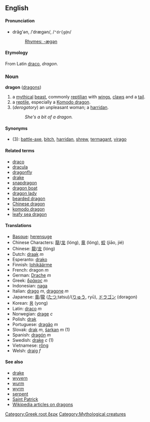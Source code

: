 ==English==
====Pronunciation====
*drăg'ən, /ˈdrægən/, /<tt>"dr{g@n</tt>/
*:[[Rhymes:English:-ægən|Rhymes: -ægən]]

====Etymology====
From Latin [[draco]], ''dragon''.
===Noun===
[[Category:Greek root δερκ]]
[[Category:Mythological creatures]]
'''dragon''' ([[dragons]])

#a [[mythical]] [[beast]], commonly [[reptilian]] with [[wings]], [[claws]] and a [[tail]].
#a [[reptile]], especially a [[Komodo dragon]].
#(''derogatory'') an unpleasant woman; a [[harridan]].
#:''She's a bit of a dragon.''

====Synonyms====
*(3): [[battle-axe]], [[bitch]], [[harridan]], [[shrew]], [[termagant]], [[virago]]

====Related terms====
*[[draco]]
*[[dracula]]
*[[dragonfly]]
*[[drake]]
*[[snapdragon]]
*[[dragon boat]]
*[[dragon lady]]
*[[bearded dragon]]
*[[Chinese dragon]]
*[[komodo dragon]]
*[[leafy sea dragon]]

====Translations====
*[[Basque]]: [[herensuge]]
*Chinese Characters: [[龍]]/[[龙]] (lóng), [[竜]] (lóng), [[蛟]] (jiāo, jié)
*Chinese: [[龍]]/[[龙]] (lóng)
*Dutch: [[draak]] ''m''
*Esperanto: [[drako]]
*Finnish: [[lohikäärme]]
*French: dragon ''m''
*German: [[Drache]] ''m''
*Greek: [[δράκος]] ''m''
*Indonesian: [[naga]]
*Italian: [[drago]] ''m'', [[dragone]] ''m''
*Japanese: [[竜]]/[[龍]] ([[たつ]],tatsu)/([[りゅう]], ryū), [[ドラゴン]] (doragon)
*Korean: [[용]] (yong)
*Latin: [[draco]] ''m''
*Norwegian: [[drage]] ''c''
*Polish: [[drak]]
*Portuguese: [[dragão]] ''m''
*Slovak: [[drak]] ''m'', [[šarkan]] ''m'' (1)
*Spanish: [[dragón]] ''m''
*Swedish: [[drake]] ''c'' (1)
*Vietnamese: [[rồng]]
*Welsh: [[draig]] ''f''

====See also====
*[[drake]]
*[[wyvern]]
*[[wurm]]
*[[wyrm]]
*[[serpent]]
*[[Saint Patrick]]
*[[w:dragon|Wikipedia articles on dragons]]